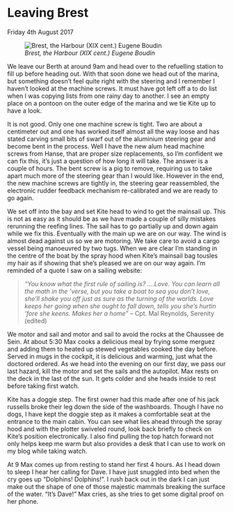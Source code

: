 
# Leaving Brest
Friday 4th August 2017

![*Brest, the Harbour (XIX cent.) Eugene Boudin*](images/Brest.jpg "Brest")

We leave our Berth at around 9am and head over to the refuelling station to fill up before heading out. With that soon done we head out of the marina, but something doesn’t feel quite right with the steering and I remember I haven’t looked at the machine screws. It must have got left off a to do list when I was copying lists from one rainy day to another. I see an empty place on a pontoon on the outer edge of the marina and we tie Kite up to have a look.

It is not good. Only one one machine screw is tight. Two are about a centimeter out and one has worked itself almost all the way loose and has stated carving small bits of swarf out of the aluminium steering gear and become bent in the process. Well I have the new alum head machine screws from Hanse, that are proper size replacements, so I’m confident we can fix this, it’s just a question of how long it will take. The answer is a couple of hours. The bent screw is a pig to remove, requiring us to take apart much more of the steering gear than I would like. However in the end, the new machine screws are tightly in, the steering gear reassembled, the electronic  rudder feedback mechanism re-calibrated and we are ready to go again.

We set off into the bay and set Kite head to wind to get the mainsail up. This is not as easy as it should be as we have made a couple of silly mistakes rerunning the reefing lines. The sail has to go partially up and down again while we fix this. Eventually with the main up we are on our way. The wind is almost dead against us so we are motoring. We take care to avoid a cargo vessel being manoeuvred by two tugs. When we are clear I’m standing in the centre of the boat by the spray hood when Kite’s mainsail bag tousles my hair as if showing that she’s pleased we are on our way again. I’m reminded of a quote I saw on a sailing website:

>*“You know what the first rule of sailing is? ….Love. You can learn all the math in the ‘verse, but you take a boat to sea you don’t love, she’ll shake you off just as sure as the turning of the worlds. Love keeps her going when she ought to fall down, tells you she’s hurtin ‘fore she keens. Makes her a home”* – Cpt. Mal Reynolds, Serenity (edited)

We motor and sail and motor and sail to avoid the rocks at the Chaussee de Sein. At about 5:30 Max cooks a delicious meal by frying some merguez and adding them to heated up stewed vegetables cooked the day before. Served in mugs in the cockpit, it is delicious and warming, just what the doctored ordered. As we head into the evening on our first day, we pass our last hazard, kill the motor and set the sails and the autopilot. Max rests on the deck in the last of the sun. It gets colder and she heads inside to rest before taking first watch.

Kite has a doggie step. The first owner had this made after one of his jack russells broke their leg down the side of the washboards. Though I have no dogs, I have kept the doggie step as it makes a comfortable seat at the entrance to the main cabin. You can see what lies ahead through the spray hood and with the plotter swiveled round, look back briefly to check on Kite’s position electronically. I also find pulling the top hatch forward not only helps keep me warm but also provides a desk that I can use to work on my blog while taking watch.

At 9 Max comes up from resting to stand her first 4 hours. As I head down to sleep I hear her calling for Dave. I have just snuggled into bed when the cry goes up “Dolphins! Dolphins!”. I rush back out in the dark I can just make out the shape of one of those majestic mammals breaking the surface of the water. “It’s Dave!” Max cries, as she tries to get some digital proof on her phone.
